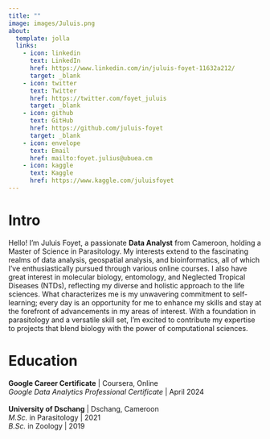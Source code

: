 ```yaml
---
title: ""
image: images/Juluis.png
about:
  template: jolla
  links:
    - icon: linkedin
      text: LinkedIn
      href: https://www.linkedin.com/in/juluis-foyet-11632a212/
      target: _blank
    - icon: twitter
      text: Twitter
      href: https://twitter.com/foyet_juluis
      target: _blank
    - icon: github
      text: GitHub
      href: https://github.com/juluis-foyet
      target: _blank
    - icon: envelope
      text: Email
      href: mailto:foyet.julius@ubuea.cm
    - icon: kaggle
      text: Kaggle
      href: https://www.kaggle.com/juluisfoyet
---
```

# Intro



Hello! I'm Juluis Foyet, a passionate **Data Analyst** from Cameroon, holding a Master of Science in Parasitology. My interests extend to the fascinating realms of data analysis, geospatial analysis, and bioinformatics, all of which I've enthusiastically pursued through various online courses. I also have great interest in molecular biology, entomology, and Neglected Tropical Diseases (NTDs), reflecting my diverse and holistic approach to the life sciences. What characterizes me is my unwavering commitment to self-learning; every day is an opportunity for me to enhance my skills and stay at the forefront of advancements in my areas of interest. With a foundation in parasitology and a versatile skill set, I'm excited to contribute my expertise to projects that blend biology with the power of computational sciences.

# Education

**Google Career Certificate** \| Coursera, Online<br>
*Google Data Analytics Professional Certificate* \| April 2024
\
\
**University of Dschang** \| Dschang, Cameroon<br>
*M.Sc.* in Parasitology \| 2021<br>
*B.Sc.* in Zoology \| 2019